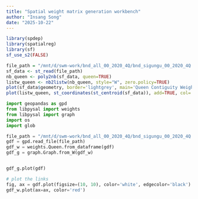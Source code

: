 ```yaml
---
title: "Spatial weight matrix generation workbench"
author: "Insang Song"
date: "2025-10-22"
---
```


```r
library(spdep)
library(spatialreg)
library(sf)
sf_use_s2(FALSE)

file_path = "/mnt/d/swm-work/bnd_all_00_2020_4Q/bnd_sigungu_00_2020_4Q.shp"
sf_data <- st_read(file_path)
nb_queen <- poly2nb(sf_data, queen=TRUE)
listw_queen <- nb2listw(nb_queen, style="W", zero.policy=TRUE)
plot(sf_data$geometry, border='lightgrey', main='Queen Contiguity Weights')
plot(listw_queen, st_coordinates(st_centroid(sf_data)), add=TRUE, col='red')

```



```python
import geopandas as gpd
from libpysal import weights
from libpysal import graph
import os
import glob

file_path = "/mnt/d/swm-work/bnd_all_00_2020_4Q/bnd_sigungu_00_2020_4Q.shp"
gdf = gpd.read_file(file_path)
gdf_w = weights.Queen.from_dataframe(gdf)
gdf_g = graph.Graph.from_W(gdf_w)


gdf_g.plot(gdf)

# plot the links
fig, ax = gdf.plot(figsize=(10, 10), color='white', edgecolor='black')
gdf_w.plot(ax=ax, color='red')



```
